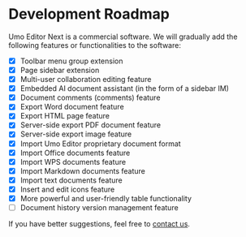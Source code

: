
# Development Roadmap

Umo Editor Next is a commercial software. We will gradually add the following features or functionalities to the software:

- [x] Toolbar menu group extension
- [x] Page sidebar extension
- [x] Multi-user collaboration editing feature
- [x] Embedded AI document assistant (in the form of a sidebar IM)
- [x] Document comments (comments) feature
- [x] Export Word document feature
- [x] Export HTML page feature
- [x] Server-side export PDF document feature
- [x] Server-side export image feature
- [x] Import Umo Editor proprietary document format
- [x] Import Office documents feature
- [x] Import WPS documents feature
- [x] Import Markdown documents feature
- [x] Import text documents feature
- [x] Insert and edit icons feature
- [x] More powerful and user-friendly table functionality
- [ ] Document history version management feature

If you have better suggestions, feel free to [contact us](../editor#contact-us).
